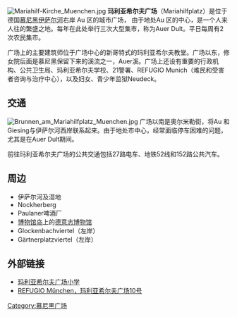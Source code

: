 [[File:Mariahilf-Kirche_Muenchen.jpg|thumb]]
'''玛利亚希尔夫广场'''（Mariahilfplatz）是位于德国[[慕尼黑|慕尼黑]][[伊萨尔河|伊萨尔河]]右岸 Au 区的城市广场， 由于地处Au 区的中心，是一个人来人往的繁盛之地。每年在此处举行三次大型集市，称为Auer Dult。平日每周有2次农民集市。

广场上的主要建筑师位于广场中心的新哥特式的玛利亚希尔夫教堂。广场以东，修女院后面是慕尼黑保留下来的溪流之一，Auer溪。广场上还设有重要的行政机构、公共卫生局、玛利亚希尔夫学校、21警署、REFUGIO Munich（难民和受害者咨询与治疗中心），以及妇女、青少年监狱Neudeck。

== 交通 ==
[[File:Brunnen_am_Mariahilfplatz_Muenchen.jpg|thumb]]
广场以南是奥尔米勒街，将Au 和Giesing与伊萨尔河西岸联系起来。由于地处市中心，经常面临停车困难的问题，尤其是在Auer Dult期间。

前往玛利亚希尔夫广场的公共交通包括27路电车、地铁52线和152路公共汽车。

== 周边 ==
* 伊萨尔河及湿地
* Nockherberg
* Paulaner啤酒厂
* [[博物馆岛|博物馆岛]]上的[[德意志博物馆|德意志博物馆]]
* Glockenbachviertel（左岸）
* Gärtnerplatzviertel（左岸）

==外部链接==
* [http://www.gsmhp.musin.de/ 玛利亚希尔夫广场小学] {{Wayback|url=http://www.gsmhp.musin.de/ |date=20190818212913 }} {{De icon}}
* [http://www.refugio-muenchen.de/ REFUGIO München，玛利亚希尔夫广场10号] {{Wayback|url=http://www.refugio-muenchen.de/ |date=20201218152056 }} {{De icon}}

{{coord|48|07|33|N|11|35|01|E|display=title|region:DE-BY_type:landmark_source:dewiki}}

[[Category:慕尼黑广场|Category:慕尼黑广场]]